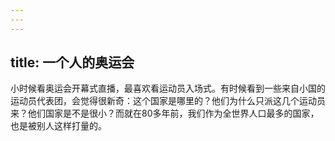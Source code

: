 ```yaml
---
---
---
```

title: 一个人的奥运会
---




小时候看奥运会开幕式直播，最喜欢看运动员入场式。有时候看到一些来自小国的运动员代表团，会觉得很新奇：这个国家是哪里的？他们为什么只派这几个运动员来？他们国家是不是很小？而就在80多年前，我们作为全世界人口最多的国家，也是被别人这样打量的。